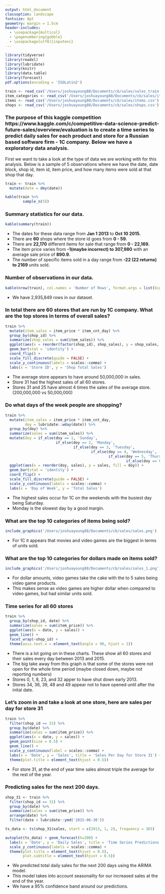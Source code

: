 ```yaml
---
output: html_document
classoption: landscape
fontsize: 8pt
geometry: margin = 1.5cm
header-includes:  
  - \usepackage{multicol}
  - \pagenumbering{gobble}
  - \usepackage[utf8]{inputenc}
---
```


```r
library(tidyverse)
library(readxl)
library(lubridate)
library(knitr)
library(data.table)
library(forecast)
pdf.options(encoding = 'ISOLatin2')
```

```r
train <- read_csv('/Users/joshuayoung88/Documents/cb/sales/sales_train.csv')
item_categories <- read_csv('/Users/joshuayoung88/Documents/cb/sales/item_categories.csv')
items <- read_csv('/Users/joshuayoung88/Documents/cb/sales/items.csv')
shops <- read_csv('/Users/joshuayoung88/Documents/cb/sales/shops.csv')
```


### The purpose of this kaggle competition https://www.kaggle.com/c/competitive-data-science-predict-future-sales/overview/evaluation is to create a time series to predict daily sales for each product and store for a Russian based software firm - 1C company. Below we have a exploratory data analysis.  

First we want to take a look at the type of data we are working with for this analysis. Below is a sample of 5 observations where we have the date, date block, shop id, item id, item price, and how many items were sold at that shop that day.  

```r
train <- train %>%
  mutate(date = dmy(date))

kable(train %>%
        sample_n(5))
```

### Summary statistics for our data.  
```r
kable(summary(train))
```

* The dates for these data range from **Jan 1 2013** to **Oct 10 2015.**
* There are **60** shops where the store id goes from **0 - 59.**
* There are **22,170** different items for sale that range from **0 - 22,169.**
* The item price varies from **-1(maybe incorrect) to 307,980** with an average sale price of **890.9.**
* The number of specific items sold in a day range from **-22 (22 returns) to 2169** units sold.  
  
### Number of observations in our data. 
```r
kable(nrow(train), col.names = 'Number of Rows', format.args = list(big.mark = ","))
```
* We have 2,935,849 rows in our dataset.  

\newpage
### In total there are 60 stores that are run by 1C company. What are the top stores in terms of overall sales?  
```r
train %>%
  mutate(item_sales = item_price * item_cnt_day) %>%
  group_by(shop_id) %>%
  summarize(shop_sales = sum(item_sales)) %>%
  ggplot(aes(x = reorder(factor(shop_id), shop_sales), y = shop_sales, fill = factor(shop_id))) +
  geom_bar(stat = 'identity') +
  coord_flip() +
  scale_fill_discrete(guide = FALSE) +
  scale_y_continuous(labels = scales::comma) +
  labs(x = 'Store ID', y = 'Shop Total Sales')

```

* The average store appears to have around 50,000,000 in sales. 
* Store 31 had the highest sales of all 60 stores.
* Stores 31 and 25 have almost 4 times the sales of the average store. (200,000,000 vs 50,000,000)

### Do what days of the week people are shopping?  

```r
train %>%
  mutate(item_sales = item_price * item_cnt_day,
         doy = lubridate::wday(date)) %>%
  group_by(doy) %>%
  summarize(sales = sum(item_sales)) %>%
  mutate(doy = if_else(doy == 1, 'Sunday',
                       if_else(doy == 2, 'Monday',
                               if_else(doy == 3, 'Tuesday',
                                       if_else(doy == 4, 'Wednesday',
                                               if_else(doy == 5, 'Thursday',
                                                       if_else(doy == 6, 'Friday', 'Saturday'))))))) %>%
  ggplot(aes(x = reorder(doy, sales), y = sales, fill = doy)) +
  geom_bar(stat = 'identity') +
  coord_flip() +
  scale_fill_discrete(guide = FALSE) +
  scale_y_continuous(labels = scales::comma) +
  labs(x = 'Day of Week', y = 'Total Sales')

```

* The highest sales occur for 1C on the weekends with the busiest day being Saturday. 
* Monday is the slowest day by a good margin.  

### What are the top 10 categories of items being sold?
```r
include_graphics('/Users/joshuayoung88/Documents/cb/sales/sales.png')
```

* For 1C it appears that movies and video games are the biggest in terms of units sold.

### What are the top 10 categories for dollars made on items sold?
```r
include_graphics('/Users/joshuayoung88/Documents/cb/sales/sales_1.png')
```

* For dollar amounts, video games take the cake with the to 5 sales being video game products.  
* This makes sense as video games are higher dollar when compared to video games, but had similar units sold. 

### Time series for all 60 stores  
```r
train %>%
  group_by(shop_id, date) %>%
  summarize(sales = sum(item_price)) %>%
  ggplot(aes(x = date, y = sales)) +
  geom_line() +
  facet_wrap(~shop_id) +
  theme(axis.text.x = element_text(angle = 90, hjust = 1))
```
  
* There is a lot going on in these charts. These show all 60 stores and their sales every day between 2013 and 2015.
* The big take away from this graph is that some of the stores were not open for the whole time period (maybe closed down, maybe not reporting numbers)
* Stores 0, 1, 8, 23, and 32 apper to have shut down early 2013. 
* Stores 34, 36, 39, 48 and 49 appear not to have opened until after the inital date. 

### Let's zoom in and take a look at one store, here are sales per day for store 31  
```r
train %>%
  filter(shop_id == 31) %>%
  group_by(date) %>%
  summarize(sales = sum(item_price)) %>%
  ggplot(aes(x = date, y = sales)) +
  geom_point(size = 0.5) +
  geom_line() +
  scale_y_continuous(label = scales::comma) +
  labs(x = 'Date', y = 'Sales', title = 'Sales Per Day for Store 31') +
  theme(plot.title = element_text(hjust = 0.5))
```

* For store 31, at the end of year time sales almost triple the average for the rest of the year.  

\newpage  
### Predicting sales for the next 200 days.
```r
shop_31 <- train %>%
  filter(shop_id == 31) %>%
  group_by(date) %>%
  summarize(sales = sum(item_price)) %>%
  arrange(date) %>%
  filter(date < lubridate::ymd('2015-06-30'))

ts_data <- ts(shop_31$sales, start = c(2013, 1, 2), frequency = 365)

autoplot(ts_data) + geom_forecast(h=200) +
  labs(x = 'Date', y = 'Daily Sales', title = 'Time Series Predictions for Daily Sales', subtitle = 'With 95% Confidence Bands') +
  scale_y_continuous(labels = scales::comma) +
  theme(plot.title = element_text(hjust = 0.5),
        plot.subtitle = element_text(hjust = 0.5))
```

* We predicted total daily sales for the next 200 days using the ARIMA model. 
* This model takes into account seasonality for our increased sales at the end of the year. 
* We have a 95% confidence band around our predictions. 